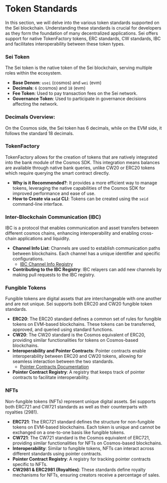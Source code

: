 # Token Standards

In this section, we will delve into the various token standards supported on the Sei blockchain. Understanding these standards is crucial for developers as they form the foundation of many decentralized applications. Sei offers support for native TokenFactory tokens, ERC standards, CW standards, IBC and facilitates interoperability between these token types.

### Sei Token

The Sei token is the native token of the Sei blockchain, serving multiple roles within the ecosystem.

- **Base Denom**: `usei` (cosmos) and `wei` (evm)
- **Decimals**: `6` (cosmos) and `18` (evm)
- **Fee Token**: Used to pay transaction fees on the Sei network.
- **Governance Token**: Used to participate in governance decisions affecting the network.

### **Decimals Overview**:

On the Cosmos side, the Sei token has 6 decimals, while on the EVM side, it follows the standard 18 decimals.

### TokenFactory

TokenFactory allows for the creation of tokens that are natively integrated into the bank module of the Cosmos SDK. This integration means balances are available through native bank queries, unlike CW20 or ERC20 tokens which require querying the smart contract directly.

- **Why is it Recommended?**: It provides a more efficient way to manage tokens, leveraging the native capabilities of the Cosmos SDK for improved performance and ease of use.
- **How to Create via `seid` CLI**: Tokens can be created using the `seid` command-line interface.

### Inter-Blockchain Communication (IBC)

IBC is a protocol that enables communication and asset transfers between different cosmos chains, enhancing interoperability and enabling cross-chain applications and liquidity.

- **Channel Info List**: Channels are used to establish communication paths between blockchains. Each channel has a unique identifier and specific configurations.
  - [IBC Channel Info Registry](https://github.com/sei-protocol/chain-registry/blob/main/ibc_info.json)
- **Contributing to the IBC Registry**: IBC relayers can add new channels by making pull requests to the IBC registry.

### Fungible Tokens

Fungible tokens are digital assets that are interchangeable with one another and are not unique. Sei supports both ERC20 and CW20 fungible token standards.

- **ERC20**: The ERC20 standard defines a common set of rules for fungible tokens on EVM-based blockchains. These tokens can be transferred, approved, and queried using standard functions.
- **CW20**: The CW20 standard is the Cosmos equivalent of ERC20, providing similar functionalities for tokens on Cosmos-based blockchains.
- **Interoperability and Pointer Contracts**: Pointer contracts enable interoperability between ERC20 and CW20 tokens, allowing for seamless interaction between the two standards.
  - [Pointer Contracts Documentation](./dev-tutorials/pointer-contracts.mdx)
- **Pointer Contract Registry**: A registry that keeps track of pointer contracts to facilitate interoperability.

### NFTs

Non-fungible tokens (NFTs) represent unique digital assets. Sei supports both ERC721 and CW721 standards as well as their counterparts with royalties (2981).

- **ERC721**: The ERC721 standard defines the structure for non-fungible tokens on EVM-based blockchains. Each token is unique and cannot be exchanged on a one-to-one basis like fungible tokens.
- **CW721**: The CW721 standard is the Cosmos equivalent of ERC721, providing similar functionalities for NFTs on Cosmos-based blockchains.
- **Interoperability**: Similar to fungible tokens, NFTs can interact across different standards using pointer contracts.
- **Pointer Contract Registry**: A registry for tracking pointer contracts specific to NFTs.
- **CW2981 & ERC2981 (Royalties)**: These standards define royalty mechanisms for NFTs, ensuring creators receive a percentage of sales.
